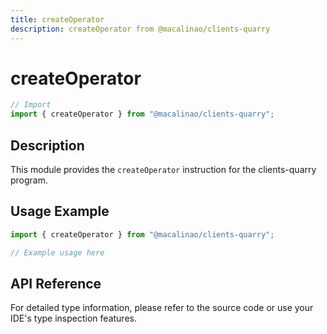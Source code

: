 ```yaml
---
title: createOperator
description: createOperator from @macalinao/clients-quarry
---
```


# createOperator

```typescript
// Import
import { createOperator } from "@macalinao/clients-quarry";
```

## Description

This module provides the `createOperator` instruction for the clients-quarry program.

## Usage Example

```typescript
import { createOperator } from "@macalinao/clients-quarry";

// Example usage here
```

## API Reference

For detailed type information, please refer to the source code or use your IDE's type inspection features.
